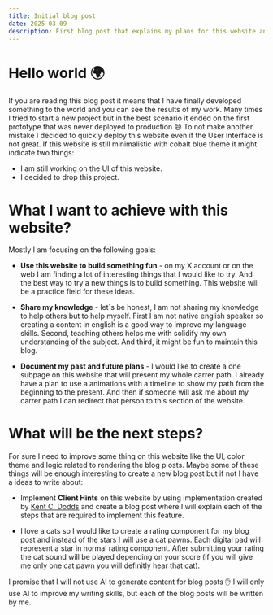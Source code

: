 ```yaml
---
title: Initial blog post
date: 2025-03-09
description: First blog post that explains my plans for this website and what you can expect in the future.
---
```


# Hello world 🌍

If you are reading this blog post it means that I have finally developed something to the world and you can see the results of my work. Many times I tried to start a new project but in the best scenario it ended on the first prototype that was never deployed to production 😅 To not make another mistake I decided to quickly deploy this website even if the User Interface is not great. If this website is still minimalistic with cobalt blue theme it might indicate two things:

- I am still working on the UI of this website.
- I decided to drop this project.

# What I want to achieve with this website?

Mostly I am focusing on the following goals:

- **Use this website to build something fun** - on my X account or on the web I am finding a lot of interesting things that I would like to try. And the best way to try a new things is to build something. This website will be a practice field for these ideas.

- **Share my knowledge** - let`s be honest, I am not sharing my knowledge to help others but to help myself. First I am not native english speaker so creating a content in english is a good way to improve my language skills. Second, teaching others helps me with solidify my own understanding of the subject. And third, it might be fun to maintain this blog.

- **Document my past and future plans** - I would like to create a one subpage on this website that will present my whole carrer path. I already have a plan to use a animations with a timeline to show my path from the beginning to the present. And then if someone will ask me about my carrer path I can redirect that person to this section of the website.

# What will be the next steps?

For sure I need to improve some thing on this website like the UI, color theme and logic related to rendering the blog p osts. Maybe some of these things will be enough interesting to create a new blog post but if not I have a ideas to write about:

- Implement **Client Hints** on this website by using implementation created by [Kent C. Dodds](https://github.com/epicweb-dev/client-hints) and create a blog post where I will explain each of the steps that are required to implement this feature.

- I love a cats so I would like to create a rating component for my blog post and instead of the stars I will use a cat pawns. Each digital pad will represent a star in normal rating component. After submitting your rating the cat sound will be played depending on your score (if you will give me only one cat pawn you will definitly hear that [cat](https://www.youtube.com/watch?v=OqH9RoUNG24&t=79s)).

I promise that I will not use AI to generate content for blog posts ✋ I will only use AI to improve my writing skills, but each of the blog posts will be written by me.
